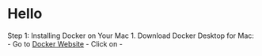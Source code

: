 # Hello 

Step 1: Installing Docker on Your Mac
1. Download Docker Desktop for Mac: 
   - Go to [Docker Website](https://www.docker.com/)
   - Click on 
   - 